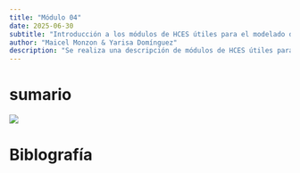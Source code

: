 ```yaml
---
title: "Módulo 04"
date: 2025-06-30
subtitle: "Introducción a los módulos de HCES útiles para el modelado de dietas (Consumo de alimentos, frecuencia, datos demográficos, gastos, seguridad alimentaria)"
author: "Maicel Monzon & Yarisa Domínguez"
description: "Se realiza una descripción de módulos de HCES útiles para el modelado de dietas (Consumo de alimentos, frecuencia, datos demográficos, gastos, seguridad alimentaria"
---
```


# sumario

![](/static/images/modulo04.png){fig-align="center"}


# Biblografía

